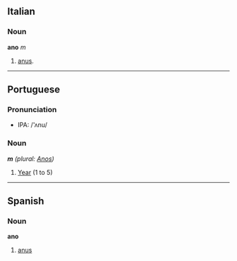 == Italian ==
=== Noun ===
'''ano''' ''m''

# [[anus]].

----
== Portuguese ==
===Pronunciation===
*IPA: /'ʌnu/

=== Noun ===
'''''m''' (plural: [[Anos]])''

#[[Year]] (1 to 5)

----

==Spanish==
===Noun===
'''ano'''

# [[anus]]